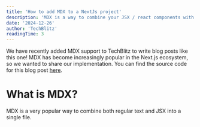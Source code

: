 ```yaml
---
title: 'How to add MDX to a NextJs project'
description: 'MDX is a way to combine your JSX / react components with traditional markdown. NextJs provides an easy solution to add MDX to your project.'
date: '2024-12-26'
author: 'TechBlitz'
readingTime: 3
---
```



We have recently added MDX support to TechBlitz to write blog posts like this one!
MDX has become increasingly popular in the Next.js ecosystem, so we wanted to share
our implementation. You can find the source code for this blog post [here](<https://github.com/techblitz/techblitz/blob/main/app/(marketing)/blog/posts/mdx-in-nextjs.mdx>).

# What is MDX?

MDX is a very popular way to combine both regular text and JSX into a single file.

<div className="mt-10">
  <CallToActionBlock
    title="Learn more code, in less time"
    description="Join TechBlitz today to level up your coding skills"
    leftCta={{
      title: 'Get Started',
      href: '/signup',
    }}
  />
</div>
